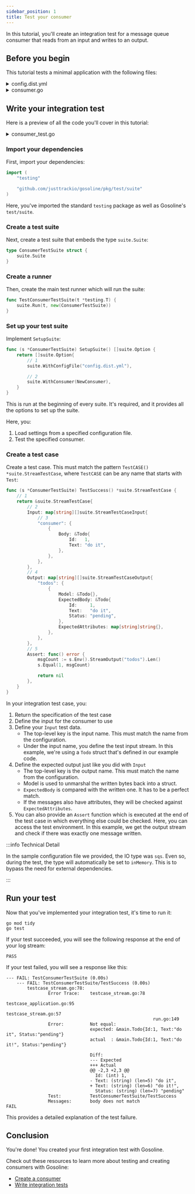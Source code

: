 ```yaml
---
sidebar_position: 1
title: Test your consumer
---
```



In this tutorial, you'll create an integration test for a message queue consumer that reads from an input and writes to an output.

## Before you begin

This tutorial tests a minimal application with the following files:

<details><summary>config.dist.yml</summary>

<CodeBlock showLineNumbers language="yaml">{ConfigDist}</CodeBlock>

</details>

<details><summary>consumer.go</summary>

<CodeBlock showLineNumbers language="go" title="consumer.go">{Consumer}</CodeBlock>

</details>


## Write your integration test

Here is a preview of all the code you'll cover in this tutorial:

<details><summary>consumer_test.go</summary>

<CodeBlock showLineNumbers language="go">{ConsumerTest}</CodeBlock>

</details>

### Import your dependencies

First, import your dependencies:

```go
import (
	"testing"

	"github.com/justtrackio/gosoline/pkg/test/suite"
)
```

Here, you've imported the standard `testing` package as well as Gosoline's `test/suite`.

### Create a test suite

Next, create a test suite that embeds the type `suite.Suite`:

```go
type ConsumerTestSuite struct {
	suite.Suite
}
```

### Create a runner

Then, create the main test runner which will run the suite:

```go
func TestConsumerTestSuite(t *testing.T) {
	suite.Run(t, new(ConsumerTestSuite))
}
```

### Set up your test suite

Implement `SetupSuite`:

```go
func (s *ConsumerTestSuite) SetupSuite() []suite.Option {
	return []suite.Option{
		// 1
		suite.WithConfigFile("config.dist.yml"),

		// 2
		suite.WithConsumer(NewConsumer),
	}
}
```

This is run at the beginning of every suite. It's required, and it provides all the options to set up the suite. 

Here, you:

1. Load settings from a specified configuration file.
2. Test the specified consumer.

### Create a test case

Create a test case. This must match the pattern `TestCASE() *suite.StreamTestCase`, where `TestCASE` can be any name that starts with `Test`:

```go
func (s *ConsumerTestSuite) TestSuccess() *suite.StreamTestCase {
	// 1
	return &suite.StreamTestCase{
		// 2
		Input: map[string][]suite.StreamTestCaseInput{
            // 3
			"consumer": {
				{					
					Body: &Todo{
						Id:   1,
						Text: "do it",
					},
				},
			},
		},
		// 4
		Output: map[string][]suite.StreamTestCaseOutput{
			"todos": {
				{					
					Model: &Todo{},				
					ExpectedBody: &Todo{
						Id:     1,
						Text:   "do it",
						Status: "pending",
					},					
					ExpectedAttributes: map[string]string{},
				},
			},
		},
        // 5
		Assert: func() error {
			msgCount := s.Env().StreamOutput("todos").Len()
			s.Equal(1, msgCount)

			return nil
		},
	}
}
```

In your integration test case, you:

1. Return the specification of the test case
2. Define the input for the consumer to use
3. Define your `Input` test data. 
    - The top-level key is the input name. This must match the name from the configuration.
    - Under the input name, you define the test input stream. In this example, we're using a `Todo` struct that's defined in our example code.
4. Define the expected output just like you did with `Input`
    - The top-level key is the output name. This must match the name from the configuration.
    - Model is used to unmarshal the written bytes back into a struct.
    - `ExpectedBody` is compared with the written one. It has to be a perfect match.
    - If the messages also have attributes, they will be checked against `ExpectedAttributes`.
5. You can also provide an `Assert` function which is executed at the end of the test case in which everything else could be checked. Here, you can access the test environment. In this example, we get the output stream and check if there was exactly one message written.


:::info Technical Detail

In the sample configuration file we provided, the IO type was `sqs`. Even so, during the test, the type will automatically be set to `inMemory`. This is to bypass the need for external dependencies.

:::

## Run your test

Now that you've implemented your integration test, it's time to run it:

```shell
go mod tidy
go test
```

If your test succeeded, you will see the following response at the end of your log stream:

```shell
PASS
```

If your test failed, you will see a response like this:

```shell 
--- FAIL: TestConsumerTestSuite (0.00s)
    --- FAIL: TestConsumerTestSuite/TestSuccess (0.00s)
        testcase_stream.go:78: 
                Error Trace:    testcase_stream.go:78
                                                        testcase_application.go:95
                                                        testcase_stream.go:57
                                                        run.go:149
                Error:          Not equal: 
                                expected: &main.Todo{Id:1, Text:"do it", Status:"pending"}
                                actual  : &main.Todo{Id:1, Text:"do it!", Status:"pending"}
                            
                                Diff:
                                --- Expected
                                +++ Actual
                                @@ -2,3 +2,3 @@
                                  Id: (int) 1,
                                - Text: (string) (len=5) "do it",
                                + Text: (string) (len=6) "do it!",
                                  Status: (string) (len=7) "pending"
                Test:           TestConsumerTestSuite/TestSuccess
                Messages:       body does not match
FAIL
```

This provides a detailed explanation of the test failure.

## Conclusion

You're done! You created your first integration test with Gosoline.

Check out these resources to learn more about testing and creating consumers with Gosoline:

- [Create a consumer](/quickstart/create-a-consumer)
- [Write integration tests](/how-to/write-integration-tests)
